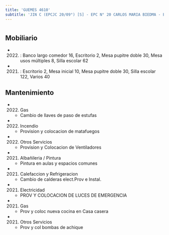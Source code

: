 ```yaml
---
title: 'GUEMES 4610'
subtitle: 'JIN C (EPCJC 20/09°) [S] - EPC N° 20 CARLOS MARIA BIEDMA - ESEA EN DANZA RAMICONE CURSO VOCACIONAL DE FOLKLORE N° 09'
---
```


#


## Mobiliario

*  (2022) : Banco largo comedor 16, Escritorio 2, Mesa pupitre doble 30, Mesa usos múltiples 8, Silla escolar 62 

*  (2021) : Escritorio 2, Mesa inicial 10, Mesa pupitre doble 30, Silla escolar 122, Varios 40 





## Mantenimiento

*  (2022) Gas 
    + Cambio de llaves de paso de estufas

*  (2022) Incendio 
    + Provision y colocacion de matafuegos

*  (2022) Otros Servicios 
    + Provision y Colocacion de Ventiladores

*  (2021) Albañileria / Pintura 
    + Pintura en aulas y espacios comunes

*  (2021) Calefaccion y Refrigeracion 
    + Cambio de calderas elect.Prov e Instal.

*  (2021) Electricidad 
    + PROV Y COLOCACION DE LUCES DE EMERGENCIA

*  (2021) Gas 
    + Prov y coloc nueva cocina en Casa casera

*  (2021) Otros Servicios 
    + Prov y col bombas de achique



